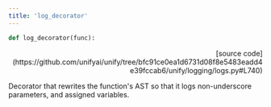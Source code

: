 ```yaml
---
title: 'log_decorator'
---
```


```python
def log_decorator(func):
```

<p align="right">[source code](https://github.com/unifyai/unify/tree/bfc91ce0ea1d6731d08f8e5483eadd4e39fccab6/unify/logging/logs.py#L740)</p>

Decorator that rewrites the function's AST so that it logs non-underscore
parameters, and assigned variables.